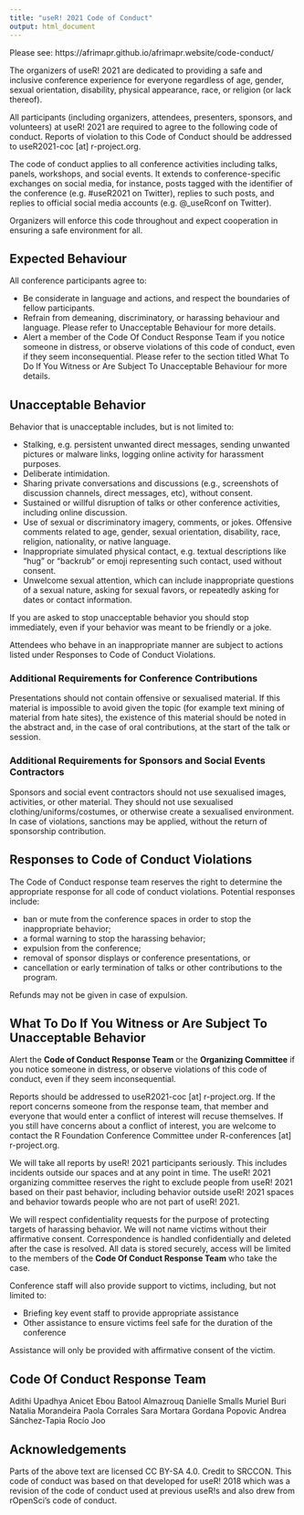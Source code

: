 ```yaml
---
title: "useR! 2021 Code of Conduct"
output: html_document
---
```


Please see: https://afrimapr.github.io/afrimapr.website/code-conduct/

The organizers of useR! 2021 are dedicated to providing a safe and inclusive conference experience for everyone regardless of age, gender, sexual orientation, disability, physical appearance, race, or religion (or lack thereof).

All participants (including organizers, attendees, presenters, sponsors, and volunteers) at useR! 2021 are required to agree to the following code of conduct. Reports of violation to this Code of Conduct should be addressed to useR2021-coc [at] r-project.org.

The code of conduct applies to all conference activities including talks, panels, workshops, and social events. It extends to conference-specific exchanges on social media, for instance, posts tagged with the identifier of the conference (e.g. #useR2021 on Twitter), replies to such posts, and replies to official social media accounts (e.g. @_useRconf on Twitter).

Organizers will enforce this code throughout and expect cooperation in ensuring a safe environment for all.

## Expected Behaviour

All conference participants agree to:

- Be considerate in language and actions, and respect the boundaries of fellow participants.
- Refrain from demeaning, discriminatory, or harassing behaviour and language. Please refer to Unacceptable Behaviour for more details.
- Alert a member of the Code Of Conduct Response Team if you notice someone in distress, or observe violations of this code of conduct, even if they seem inconsequential. Please refer to the section titled What To Do If You Witness or Are Subject To Unacceptable Behaviour for more details.

## Unacceptable Behavior

Behavior that is unacceptable includes, but is not limited to:

- Stalking, e.g. persistent unwanted direct messages, sending unwanted pictures or malware links, logging online activity for harassment purposes.
- Deliberate intimidation.
- Sharing private conversations and discussions (e.g., screenshots of discussion channels, direct messages, etc), without consent.
- Sustained or willful disruption of talks or other conference activities, including online discussion.
- Use of sexual or discriminatory imagery, comments, or jokes.
Offensive comments related to age, gender, sexual orientation, disability, race, religion, nationality, or native language.
- Inappropriate simulated physical contact, e.g. textual descriptions like “hug” or “backrub” or emoji representing such contact, used without consent.
- Unwelcome sexual attention, which can include inappropriate questions of a sexual nature, asking for sexual favors, or repeatedly asking for dates or contact information.

If you are asked to stop unacceptable behavior you should stop immediately, even if your behavior was meant to be friendly or a joke.

Attendees who behave in an inappropriate manner are subject to actions listed under Responses to Code of Conduct Violations.


### Additional Requirements for Conference Contributions

Presentations should not contain offensive or sexualised material. If this material is impossible to avoid given the topic (for example text mining of material from hate sites), the existence of this material should be noted in the abstract and, in the case of oral contributions, at the start of the talk or session.

### Additional Requirements for Sponsors and Social Events Contractors

Sponsors and social event contractors should not use sexualised images, activities, or other material. They should not use sexualised clothing/uniforms/costumes, or otherwise create a sexualised environment. In case of violations, sanctions may be applied, without the return of sponsorship contribution.

## Responses to Code of Conduct Violations

The Code of Conduct response team reserves the right to determine the appropriate response for all code of conduct violations. Potential responses include:

- ban or mute from the conference spaces in order to stop the inappropriate behavior;
- a formal warning to stop the harassing behavior;
- expulsion from the conference;
- removal of sponsor displays or conference presentations, or
- cancellation or early termination of talks or other contributions to the program.

Refunds may not be given in case of expulsion.

## What To Do If You Witness or Are Subject To Unacceptable Behavior

Alert the **Code of Conduct Response Team** or the **Organizing Committee** if you notice someone in distress, or observe violations of this code of conduct, even if they seem inconsequential.

Reports should be addressed to useR2021-coc [at] r-project.org. If the report concerns someone from the response team, that member and everyone that would enter a conflict of interest will recuse themselves. If you still have concerns about a conflict of interest, you are welcome to contact the R Foundation Conference Committee under R-conferences [at] r-project.org.

We will take all reports by useR! 2021 participants seriously. This includes incidents outside our spaces and at any point in time. The useR! 2021 organizing committee reserves the right to exclude people from useR! 2021 based on their past behavior, including behavior outside useR! 2021 spaces and behavior towards people who are not part of useR! 2021.

We will respect confidentiality requests for the purpose of protecting targets of harassing behavior. We will not name victims without their affirmative consent. Correspondence is handled confidentially and deleted after the case is resolved. All data is stored securely, access will be limited to the members of the **Code Of Conduct Response Team** who take the case.

Conference staff will also provide support to victims, including, but not limited to:

- Briefing key event staff to provide appropriate assistance
- Other assistance to ensure victims feel safe for the duration of the conference

Assistance will only be provided with affirmative consent of the victim.

## Code Of Conduct Response Team

Adithi Upadhya
Anicet Ebou
Batool Almazrouq
Danielle Smalls
Muriel Buri
Natalia Morandeira
Paola Corrales
Sara Mortara
Gordana Popovic
Andrea Sánchez-Tapia
Rocío Joo


## Acknowledgements

Parts of the above text are licensed CC BY-SA 4.0. Credit to SRCCON. This code of conduct was based on that developed for useR! 2018 which was a revision of the code of conduct used at previous useR!s and also drew from rOpenSci’s code of conduct.
